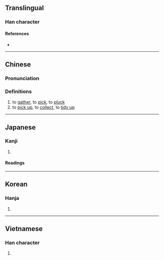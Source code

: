 {{character info}}
==Translingual==

===Han character===
{{Han char|rn=64|rad=手|as=07|sn=10|four=57067|canj=QSKR|ids=⿰扌君}}

====References====
* {{Han ref|kx=0433.010|dkj=12125|dj=0782.140|hdz=31887.150|uh=6343|ud=25411|bh=D1B8|bd=53688}}

----

==Chinese==
{{zh-forms|alt=攈,攟,𢹲}}

===Pronunciation===
{{zh-pron
|m=jùn
|c=kwan2
|mc=y
|oc=y
|cat=v
}}

===Definitions===
{{zh-hanzi}}

# to [[gather]], to [[pick]], to [[pluck]]
# to [[pick up]], to [[collect]], to [[tidy up]]

----

==Japanese==

===Kanji===
{{ja-kanji|grade=|rs=手07}}

# {{rfdef|ja|sort=手07}}

====Readings====
{{ja-readings
|goon=くん
|kanon=くん
|kun=ひろ-う
}}

----

==Korean==

===Hanja===
{{ko-hanja|hangeul=군|eumhun=|rv=gun|mr=kun|y=kwun}}

# {{rfdef|ko|sort=手07}}

----

==Vietnamese==

===Han character===
{{vi-hantu|khuân|rs=手07}}

# {{rfdef|vi|sort=手07}}